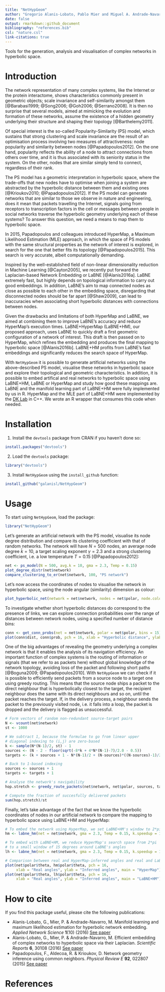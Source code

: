 ```yaml
---
title: "NetHypGeom"
author: "Gregorio Alanis-Lobato, Pablo Mier and Miguel A. Andrade-Navarro"
date: false
output: rmarkdown::github_document
bibliography: "references.bib"
csl: "nature.csl"
link-citations: true
---
```


Tools for the generation, analysis and visualisation of complex networks in hyperbolic space.

# Introduction

The network representation of many complex systems, like the Internet or the protein interactome, shows characteristics commonly present in geometric objects; scale invariance and self-similarity amongst them [@Barabasi1999; @Song2006; @Goh2006; @Serrano2008]. It is then no surprise that several models, aimed at mimicking the evolution and formation of these networks, assume the existence of a hidden geometry underlying their structure and shaping their topology [@Barthelemy2011].

Of special interest is the so-called Popularity-Similarity (PS) model, which sustains that strong clustering and scale invariance are the result of an optimisation process involving two measures of attractiveness: node popularity and similarity between nodes [@Papadopoulos2012]. On the one hand, popularity reflects the ability of a node to attract connections from others over time, and it is thus associated with its seniority status in the system. On the other, nodes that are similar simply tend to connect, regardless of their rank.

The PS model has a geometric interpretation in hyperbolic space, where the trade-offs that new nodes have to optimise when joining a system are abstracted by the hyperbolic distance between them and existing ones [@Krioukov2010; @Papadopoulos2012]. If the PS model can generate networks that are similar to those we observe in nature and engineering, does it mean that packets travelling the Internet, signals going from receptors to transcription factors in the cell or messages between people in social networks traverse the hyperbolic geometry underlying each of these systems? To answer this question, we need a means to map them to hyperbolic space.

In 2015, Papadopoulos and colleagues introduced HyperMap, a Maximum Likelihood Estimation (MLE) approach, in which the space of PS models with the same structural properties as the network of interest is explored, in search for the one that better fits its topology [@Papadopoulos2015]. This search is very accurate, albeit computationally demanding.

Inspired by the well-established field of non-linear dimensionality reduction in Machine Learning [@Cayton2005], we recently put forward the Laplacian-based Network Embedding or LaBNE [@Alanis2016a]. LaBNE extremely fast, but highly depends on topological information to carry out good embeddings.  In addition, LaBNE’s aim to map connected nodes as close as possible to each other in the embedding space, disregarding that disconnected nodes should be far apart [@Shaw2009], can lead to inaccuracies when associating short hyperbolic distances with connections between nodes.

Given the drawbacks and limitations of both HyperMap and LaBNE, we aimed at combining them to improve LaBNE's accuracy and reduce HyperMap's execution times. LaBNE+HyperMap (LaBNE+HM), our proposed approach, uses LaBNE to quickly draft a first geometric configuration of a network of interest. This draft is then passed on to HyperMap, which refines the embedding and produces the final mapping to hyperbolic space [@Alanis2016b]. LaBNE+HM profits from LaBNE's fast embeddings and significantly reduces the search space of HyperMap.

With `NetHypGeom` it is possible to generate artificial networks using the above-described PS model, visualise these networks in hyperbolic space and explore their topological and geometric characteristics. In addition, it is possible to embed artifical and real networks to hyperbolic space using LaBNE+HM, LaBNE or HyperMap and study how good these mappings are. LaBNE and the manifold learning part of LaBNE+HM were fully implemented by us in R. HyperMap and the MLE part of LaBNE+HM were implemented by the [DK Lab](https://bitbucket.org/dk-lab/2015_code_hypermap) in C++. We wrote an R wrapper that consumes this code when needed.

# Installation

1. Install the `devtools` package from CRAN if you haven't done so:

```r
install.packages("devtools")
```

2. Load the `devtools` package:

```r
library("devtools")
```

3. Install `NetHypGeom` using the `install_github` function:

```r
install_github("galanisl/NetHypGeom")
```

# Usage

To start using `NetHypGeom`, load the package:

```r
library("NetHypGeom")
```

Let's generate an artificial network with the PS model, visualise its node degree distribution and compare its clustering coefficient with that of random networks. The network will have $N = 500$ nodes, an average node degree $\bar{k} = 10$, a target scaling exponent $\gamma = 2.3$ and a strong clustering coefficient, i.e. a low temperature $T = 0.15$ [@Papadopoulos2012]:

```r
net <- ps_model(N = 500, avg.k = 10, gma = 2.3, Temp = 0.15)
plot_degree_distr(net$network)
compare_clustering_to_er(net$network, 100, "PS network")
```

Let's now access the coordinates of nodes to visualise the network in hyperbolic space, using the node angular (similarity) dimension as colour:

```r
plot_hyperbolic_net(network = net$network, nodes = net$polar, node.colour = net$polar$theta)
```

To investigate whether short hyperbolic distances do correspond to the presence of links, we can explore connection probabilities over the range of distances between network nodes, using a specified number of distance bins:

```r
conn <- get_conn_probs(net = net$network, polar = net$polar, bins = 15)
plot(conn$dist, conn$prob, pch = 16, xlab = "Hyperbolic distance", ylab = "Connection probability")
```

One of the big advantages of revealing the geometry underlying a complex network is that it enables the analysis of its navigation efficiency. An important function of complex systems is the routing of information or signals (that we refer to as packets here) without global knowledge of the network topology, avoiding loss of the packet and following short paths [@Boguna2009; @Papadopoulos2010]. With `NetHypGeom` we can check if it is possible to efficiently send packets from a source node to a target one using greedy routing. This means that the source node ships a packet to the direct neighbour that is hyperbolically closest to the target, the recipient neighbour does the same with its direct neighbours and so on, until the packet reaches the target. If, in the delivery process, a neighbour sends the packet to the previously visited node, i.e. it falls into a loop, the packet is dropped and the delivery is flagged as unsuccessful.

```r
# Form vectors of random non-redundant source-target pairs
N <- vcount(net$network)
st <- 1000

# We subtract 1, because the formulae to go from linear upper 
# diagonal indexing to (i,j) are zero-based
k <- sample(N*(N-1)/2, st) - 1
sources <- (N - 2 - floor(sqrt(-8*k + 4*N*(N-1)-7)/2.0 - 0.5))
targets <- (k + sources + 1 - N*(N-1)/2 + (N-sources)*((N-sources)-1)/2)

# Back to 1-based indexing
sources <- sources + 1
targets <- targets + 1

# Analyse the network's navigability
hop.stretch <- greedy_route_packets(net$network, net$polar, sources, targets)

# Compute the fraction of succesfully delivered packets
sum(hop.stretch)/st
```

Finally, let's take advantage of the fact that we know the hyperbolic coordinates of nodes in our artificial network to compare the mapping to hyperbolic space using LaBNE+HM and HyperMap:

```r
# To embed the network using HyperMap, we set LaBNE+HM's window to 2*pi
hm <- labne_hm(net = net$network, gma = 2.3, Temp = 0.15, k.speedup = 10, w = 2*pi)

# To embed with LaBNE+HM, we reduce HyperMap's search space from 2*pi 
# to a small window of 15 degrees around LaBNE's angles
lh <- labne_hm(net = net$network, gma = 2.3, Temp = 0.15, k.speedup = 10, w = pi/12)

# Comparison between real and HyperMap-inferred angles and real and LaBNE+HM-inferred angles
plot(net$polar$theta, hm$polar$theta, pch = 16, 
     xlab = "Real angles", ylab = "Inferred angles", main = "HyperMap")
plot(net$polar$theta, lh$polar$theta, pch = 16, 
     xlab = "Real angles", ylab = "Inferred angles", main = "LaBNE+HM")

```

# How to cite

If you find this package useful, please cite the following publications:

- Alanis-Lobato, G., Mier, P. & Andrade-Navarro, M. Manifold learning and maximum likelihood estimation for hyperbolic network embedding. *Applied Network Science* **1**(10) (2016) [See paper](http://appliednetsci.springeropen.com/articles/10.1007/s41109-016-0013-0)
- Alanis-Lobato, G., Mier, P. & Andrade-Navarro, M. Efficient embedding of complex networks to hyperbolic space via their Laplacian. *Scientific Reports* **6**, 30108 (2016) [See paper](http://www.nature.com/articles/srep30108)
- Papadopoulos, F., Aldecoa, R. & Krioukov, D. Network geometry inference using common neighbors. *Physical Review E* **92**, 022807 (2015) [See paper](http://journals.aps.org/pre/abstract/10.1103/PhysRevE.92.022807)

# References